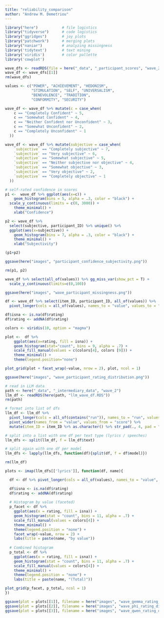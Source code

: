 ```yaml
---
title: "reliability_comparison"
author: "Andrew M. Demetriou"
---
```


```r
library("here")           # file logistics
library("tidyverse")      # code logistics
library("ggridges")       # joy plots
library("patchwork")      # merging plots
library("naniar")         # analyzing missingness
library('tidytext')       # text mining
library('viridis')        # color pallette
library('cowplot')

wave_dfs <- readRDS(file = here("_data", "_participant_scores", "wave_2", "wave_2_dfs.RDS"))
wave_df <- wave_dfs[[1]]
rm(wave_dfs)

values <- c("POWER", "ACHIEVEMENT", "HEDONISM",  
            "STIMULATION", "SELF", "UNIVERSALISM", 
            "BENEVOLENCE", "TRADITION",  
            "CONFORMITY", "SECURITY")
```

```r
wave_df <- wave_df %>% mutate(c = case_when(
    c == "Completely Confident" ~ 5, 
    c == "Somewhat Confident" ~ 4, 
    c == "Neither Confident nor Unconfident" ~ 3, 
    c == "Somewhat Unconfident" ~ 2, 
    c == "Completely Unconfident" ~ 1
  ))

wave_df <- wave_df %>% mutate(subjective = case_when(
    `subjective` == "Completely subjective" ~ 7, 
    `subjective` == "Very subjective" ~ 6, 
    `subjective` == "Somewhat subjective" ~ 5, 
    `subjective` == "Neither subjective nor objective" ~ 4, 
    `subjective` == "Somewhat objective" ~ 3, 
    `subjective` == "Very objective" ~ 2, 
    `subjective` == "Completely objective" ~ 1
  ))
```

```r
# self-rated confidence in scores
p1 <-  wave_df %>% ggplot(aes(x=c)) +
    geom_histogram(bins = 5, alpha = .3, color = "black") +
  scale_y_continuous(limits = c(0, 3000)) +
    theme_minimal() +
    xlab("Confidence")

p2 <- wave_df %>% 
  select(subjective, participant_ID) %>% unique() %>%
  ggplot(aes(x=subjective)) +
    geom_histogram(bins = 7, alpha = .3, color = "black") +
    theme_minimal() +
    xlab("Subjectivity")

(p1+p2)

ggsave(here("images", "participant_confidence_subjectivity.png"))

rm(p1, p2)
```

```r
wave_df %>% select(all_of(values)) %>% gg_miss_var(show_pct = T) + 
  scale_y_continuous(limits=c(0,100))

ggsave(here("images", "wave_participant_missingness.png"))
```

```r
df <- wave_df %>% select(item_ID, participant_ID, all_of(values)) %>% 
  pivot_longer(cols = all_of(values), names_to = "value", values_to = "rating")
```



```r
df$isna <- is.na(df$rating)
df$rating <- addNA(df$rating)

colors <- viridis(10, option = "magma")

plot <-  df %>%
    ggplot(aes(x=rating, fill = isna)) +
    geom_histogram(stat="count", bins = 9, alpha = .7) +
    scale_fill_manual(values = c(colors[4], colors [9])) +
    theme_minimal() +
    theme(legend.position="none")

plot_grid(plot + facet_wrap(~value, nrow = 2), plot, ncol = 1)

ggsave(here("images", "wave_participant_rating_distribution.png"))
```

```r
# read in LLM data
path <- here("_data", "_intermediary_data", "wave_2")
llm_df <- readRDS(here(path, "llm_wave_df.RDS"))
rm(path)

# format into list of dfs
llm_df <- llm_df %>% 
  pivot_longer(cols = all_of(contains("run")), names_to = "run", values_to = "score") %>%
  pivot_wider(names_from = "value", values_from = "score") %>%
  mutate(item_ID = item_ID %>% as.character() %>% str_pad(., 4, pad = "0", side = "left"))

# split into a list with one df per text type (lyrics / speeches)
llm_dfs <- split(llm_df, f = llm_df$text)

# split again with one df per model
llm_dfs <- lapply(llm_dfs, function(df){split(df, f = df$model)})

rm(llm_df)
```

```r
plots <- imap(llm_dfs[['lyrics']], function(df, name){

  df <- df %>% pivot_longer(cols = all_of(values), names_to = "value", values_to = "rating")

  df$isna <- is.na(df$rating)
  df$rating <- addNA(df$rating)
    
  # Histogram by value (faceted)
  p_facet <- df %>%
    ggplot(aes(x = rating, fill = isna)) +
    geom_histogram(stat = "count", bins = 11, alpha = .7) +
    scale_fill_manual(values = colors[4]) +
    theme_minimal() +
    theme(legend.position = "none") +
    facet_wrap(~value, nrow = 2) +
    labs(title = paste(name, "by value"))
  
  # Combined histogram
  p_total <- df %>%
    ggplot(aes(x = rating, fill = isna)) +
    geom_histogram(stat = "count", bins = 11, alpha = .7) +
    scale_fill_manual(values = colors[4]) +
    theme_minimal() +
    theme(legend.position = "none") +
    labs(title = paste(name, "(Total)"))

plot_grid(p_facet, p_total, ncol = 1)
})

ggsave(plot = plots[[1]], filename = here("images", "wave_gemma_rating_distribution.png"))
ggsave(plot = plots[[2]], filename = here("images", "wave_phi_rating_distribution.png"))
ggsave(plot = plots[[3]], filename = here("images", "wave_qwen_rating_distribution.png"))
```

